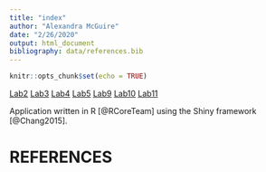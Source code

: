 ```yaml
---
title: "index"
author: "Alexandra McGuire"
date: "2/26/2020"
output: html_document
bibliography: data/references.bib
---
```


```r
knitr::opts_chunk$set(echo = TRUE)
```

[Lab2](Lab2B_McGuire.html)
[Lab3](Lab3_McGuire.html)
[Lab4](Lab4_McGuire.html)
[Lab5](Lab5_McGuire.html)
[Lab9](McGuire_Lab9.html)
[Lab10](Lab10_McGuire.html)
[Lab11](Lab11-12_McGuire.html)

Application written in R [@RCoreTeam] using the Shiny framework [@Chang2015].

# REFERENCES
